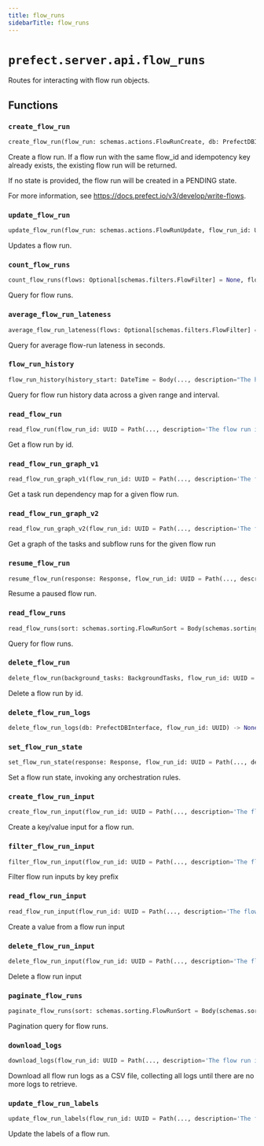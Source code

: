 ```yaml
---
title: flow_runs
sidebarTitle: flow_runs
---
```


# `prefect.server.api.flow_runs`



Routes for interacting with flow run objects.


## Functions

### `create_flow_run` <sup><a href="https://github.com/prefecthq/prefect/blob/main/src/prefect/server/api/flow_runs.py#L64" target="_blank"><Icon icon="github" style="width: 14px; height: 14px;" /></a></sup>

```python
create_flow_run(flow_run: schemas.actions.FlowRunCreate, db: PrefectDBInterface = Depends(provide_database_interface), response: Response = None, created_by: Optional[schemas.core.CreatedBy] = Depends(dependencies.get_created_by), orchestration_parameters: Dict[str, Any] = Depends(orchestration_dependencies.provide_flow_orchestration_parameters), api_version: str = Depends(dependencies.provide_request_api_version), worker_lookups: WorkerLookups = Depends(WorkerLookups)) -> schemas.responses.FlowRunResponse
```


Create a flow run. If a flow run with the same flow_id and
idempotency key already exists, the existing flow run will be returned.

If no state is provided, the flow run will be created in a PENDING state.

For more information, see https://docs.prefect.io/v3/develop/write-flows.


### `update_flow_run` <sup><a href="https://github.com/prefecthq/prefect/blob/main/src/prefect/server/api/flow_runs.py#L130" target="_blank"><Icon icon="github" style="width: 14px; height: 14px;" /></a></sup>

```python
update_flow_run(flow_run: schemas.actions.FlowRunUpdate, flow_run_id: UUID = Path(..., description='The flow run id', alias='id'), db: PrefectDBInterface = Depends(provide_database_interface)) -> None
```


Updates a flow run.


### `count_flow_runs` <sup><a href="https://github.com/prefecthq/prefect/blob/main/src/prefect/server/api/flow_runs.py#L184" target="_blank"><Icon icon="github" style="width: 14px; height: 14px;" /></a></sup>

```python
count_flow_runs(flows: Optional[schemas.filters.FlowFilter] = None, flow_runs: Optional[schemas.filters.FlowRunFilter] = None, task_runs: Optional[schemas.filters.TaskRunFilter] = None, deployments: Optional[schemas.filters.DeploymentFilter] = None, work_pools: Optional[schemas.filters.WorkPoolFilter] = None, work_pool_queues: Optional[schemas.filters.WorkQueueFilter] = None, db: PrefectDBInterface = Depends(provide_database_interface)) -> int
```


Query for flow runs.


### `average_flow_run_lateness` <sup><a href="https://github.com/prefecthq/prefect/blob/main/src/prefect/server/api/flow_runs.py#L209" target="_blank"><Icon icon="github" style="width: 14px; height: 14px;" /></a></sup>

```python
average_flow_run_lateness(flows: Optional[schemas.filters.FlowFilter] = None, flow_runs: Optional[schemas.filters.FlowRunFilter] = None, task_runs: Optional[schemas.filters.TaskRunFilter] = None, deployments: Optional[schemas.filters.DeploymentFilter] = None, work_pools: Optional[schemas.filters.WorkPoolFilter] = None, work_pool_queues: Optional[schemas.filters.WorkQueueFilter] = None, db: PrefectDBInterface = Depends(provide_database_interface)) -> Optional[float]
```


Query for average flow-run lateness in seconds.


### `flow_run_history` <sup><a href="https://github.com/prefecthq/prefect/blob/main/src/prefect/server/api/flow_runs.py#L270" target="_blank"><Icon icon="github" style="width: 14px; height: 14px;" /></a></sup>

```python
flow_run_history(history_start: DateTime = Body(..., description="The history's start time."), history_end: DateTime = Body(..., description="The history's end time."), history_interval: float = Body(..., description='The size of each history interval, in seconds. Must be at least 1 second.', json_schema_extra={'format': 'time-delta'}, alias='history_interval_seconds'), flows: Optional[schemas.filters.FlowFilter] = None, flow_runs: Optional[schemas.filters.FlowRunFilter] = None, task_runs: Optional[schemas.filters.TaskRunFilter] = None, deployments: Optional[schemas.filters.DeploymentFilter] = None, work_pools: Optional[schemas.filters.WorkPoolFilter] = None, work_queues: Optional[schemas.filters.WorkQueueFilter] = None, db: PrefectDBInterface = Depends(provide_database_interface)) -> List[schemas.responses.HistoryResponse]
```


Query for flow run history data across a given range and interval.


### `read_flow_run` <sup><a href="https://github.com/prefecthq/prefect/blob/main/src/prefect/server/api/flow_runs.py#L321" target="_blank"><Icon icon="github" style="width: 14px; height: 14px;" /></a></sup>

```python
read_flow_run(flow_run_id: UUID = Path(..., description='The flow run id', alias='id'), db: PrefectDBInterface = Depends(provide_database_interface)) -> schemas.responses.FlowRunResponse
```


Get a flow run by id.


### `read_flow_run_graph_v1` <sup><a href="https://github.com/prefecthq/prefect/blob/main/src/prefect/server/api/flow_runs.py#L340" target="_blank"><Icon icon="github" style="width: 14px; height: 14px;" /></a></sup>

```python
read_flow_run_graph_v1(flow_run_id: UUID = Path(..., description='The flow run id', alias='id'), db: PrefectDBInterface = Depends(provide_database_interface)) -> List[DependencyResult]
```


Get a task run dependency map for a given flow run.


### `read_flow_run_graph_v2` <sup><a href="https://github.com/prefecthq/prefect/blob/main/src/prefect/server/api/flow_runs.py#L354" target="_blank"><Icon icon="github" style="width: 14px; height: 14px;" /></a></sup>

```python
read_flow_run_graph_v2(flow_run_id: UUID = Path(..., description='The flow run id', alias='id'), since: datetime.datetime = Query(default=jsonable_encoder(earliest_possible_datetime()), description='Only include runs that start or end after this time.'), db: PrefectDBInterface = Depends(provide_database_interface)) -> Graph
```


Get a graph of the tasks and subflow runs for the given flow run


### `resume_flow_run` <sup><a href="https://github.com/prefecthq/prefect/blob/main/src/prefect/server/api/flow_runs.py#L380" target="_blank"><Icon icon="github" style="width: 14px; height: 14px;" /></a></sup>

```python
resume_flow_run(response: Response, flow_run_id: UUID = Path(..., description='The flow run id', alias='id'), db: PrefectDBInterface = Depends(provide_database_interface), run_input: Optional[dict[str, Any]] = Body(default=None, embed=True), flow_policy: type[FlowRunOrchestrationPolicy] = Depends(orchestration_dependencies.provide_flow_policy), task_policy: type[TaskRunOrchestrationPolicy] = Depends(orchestration_dependencies.provide_task_policy), orchestration_parameters: Dict[str, Any] = Depends(orchestration_dependencies.provide_flow_orchestration_parameters), api_version: str = Depends(dependencies.provide_request_api_version), client_version: Optional[str] = Depends(dependencies.get_prefect_client_version)) -> OrchestrationResult
```


Resume a paused flow run.


### `read_flow_runs` <sup><a href="https://github.com/prefecthq/prefect/blob/main/src/prefect/server/api/flow_runs.py#L533" target="_blank"><Icon icon="github" style="width: 14px; height: 14px;" /></a></sup>

```python
read_flow_runs(sort: schemas.sorting.FlowRunSort = Body(schemas.sorting.FlowRunSort.ID_DESC), limit: int = dependencies.LimitBody(), offset: int = Body(0, ge=0), flows: Optional[schemas.filters.FlowFilter] = None, flow_runs: Optional[schemas.filters.FlowRunFilter] = None, task_runs: Optional[schemas.filters.TaskRunFilter] = None, deployments: Optional[schemas.filters.DeploymentFilter] = None, work_pools: Optional[schemas.filters.WorkPoolFilter] = None, work_pool_queues: Optional[schemas.filters.WorkQueueFilter] = None, db: PrefectDBInterface = Depends(provide_database_interface)) -> List[schemas.responses.FlowRunResponse]
```


Query for flow runs.


### `delete_flow_run` <sup><a href="https://github.com/prefecthq/prefect/blob/main/src/prefect/server/api/flow_runs.py#L576" target="_blank"><Icon icon="github" style="width: 14px; height: 14px;" /></a></sup>

```python
delete_flow_run(background_tasks: BackgroundTasks, flow_run_id: UUID = Path(..., description='The flow run id', alias='id'), db: PrefectDBInterface = Depends(provide_database_interface)) -> None
```


Delete a flow run by id.


### `delete_flow_run_logs` <sup><a href="https://github.com/prefecthq/prefect/blob/main/src/prefect/server/api/flow_runs.py#L595" target="_blank"><Icon icon="github" style="width: 14px; height: 14px;" /></a></sup>

```python
delete_flow_run_logs(db: PrefectDBInterface, flow_run_id: UUID) -> None
```

### `set_flow_run_state` <sup><a href="https://github.com/prefecthq/prefect/blob/main/src/prefect/server/api/flow_runs.py#L606" target="_blank"><Icon icon="github" style="width: 14px; height: 14px;" /></a></sup>

```python
set_flow_run_state(response: Response, flow_run_id: UUID = Path(..., description='The flow run id', alias='id'), state: schemas.actions.StateCreate = Body(..., description='The intended state.'), force: bool = Body(False, description='If false, orchestration rules will be applied that may alter or prevent the state transition. If True, orchestration rules are not applied.'), db: PrefectDBInterface = Depends(provide_database_interface), flow_policy: type[FlowRunOrchestrationPolicy] = Depends(orchestration_dependencies.provide_flow_policy), orchestration_parameters: Dict[str, Any] = Depends(orchestration_dependencies.provide_flow_orchestration_parameters), api_version: str = Depends(dependencies.provide_request_api_version), client_version: Optional[str] = Depends(dependencies.get_prefect_client_version)) -> OrchestrationResult
```


Set a flow run state, invoking any orchestration rules.


### `create_flow_run_input` <sup><a href="https://github.com/prefecthq/prefect/blob/main/src/prefect/server/api/flow_runs.py#L659" target="_blank"><Icon icon="github" style="width: 14px; height: 14px;" /></a></sup>

```python
create_flow_run_input(flow_run_id: UUID = Path(..., description='The flow run id', alias='id'), key: str = Body(..., description='The input key'), value: bytes = Body(..., description='The value of the input'), sender: Optional[str] = Body(None, description='The sender of the input'), db: PrefectDBInterface = Depends(provide_database_interface)) -> None
```


Create a key/value input for a flow run.


### `filter_flow_run_input` <sup><a href="https://github.com/prefecthq/prefect/blob/main/src/prefect/server/api/flow_runs.py#L695" target="_blank"><Icon icon="github" style="width: 14px; height: 14px;" /></a></sup>

```python
filter_flow_run_input(flow_run_id: UUID = Path(..., description='The flow run id', alias='id'), prefix: str = Body(..., description='The input key prefix', embed=True), limit: int = Body(1, description='The maximum number of results to return', embed=True), exclude_keys: List[str] = Body([], description='Exclude inputs with these keys', embed=True), db: PrefectDBInterface = Depends(provide_database_interface)) -> List[schemas.core.FlowRunInput]
```


Filter flow run inputs by key prefix


### `read_flow_run_input` <sup><a href="https://github.com/prefecthq/prefect/blob/main/src/prefect/server/api/flow_runs.py#L720" target="_blank"><Icon icon="github" style="width: 14px; height: 14px;" /></a></sup>

```python
read_flow_run_input(flow_run_id: UUID = Path(..., description='The flow run id', alias='id'), key: str = Path(..., description='The input key', alias='key'), db: PrefectDBInterface = Depends(provide_database_interface)) -> PlainTextResponse
```


Create a value from a flow run input


### `delete_flow_run_input` <sup><a href="https://github.com/prefecthq/prefect/blob/main/src/prefect/server/api/flow_runs.py#L743" target="_blank"><Icon icon="github" style="width: 14px; height: 14px;" /></a></sup>

```python
delete_flow_run_input(flow_run_id: UUID = Path(..., description='The flow run id', alias='id'), key: str = Path(..., description='The input key', alias='key'), db: PrefectDBInterface = Depends(provide_database_interface)) -> None
```


Delete a flow run input


### `paginate_flow_runs` <sup><a href="https://github.com/prefecthq/prefect/blob/main/src/prefect/server/api/flow_runs.py#L765" target="_blank"><Icon icon="github" style="width: 14px; height: 14px;" /></a></sup>

```python
paginate_flow_runs(sort: schemas.sorting.FlowRunSort = Body(schemas.sorting.FlowRunSort.ID_DESC), limit: int = dependencies.LimitBody(), page: int = Body(1, ge=1), flows: Optional[schemas.filters.FlowFilter] = None, flow_runs: Optional[schemas.filters.FlowRunFilter] = None, task_runs: Optional[schemas.filters.TaskRunFilter] = None, deployments: Optional[schemas.filters.DeploymentFilter] = None, work_pools: Optional[schemas.filters.WorkPoolFilter] = None, work_pool_queues: Optional[schemas.filters.WorkQueueFilter] = None, db: PrefectDBInterface = Depends(provide_database_interface)) -> FlowRunPaginationResponse
```


Pagination query for flow runs.


### `download_logs` <sup><a href="https://github.com/prefecthq/prefect/blob/main/src/prefect/server/api/flow_runs.py#L832" target="_blank"><Icon icon="github" style="width: 14px; height: 14px;" /></a></sup>

```python
download_logs(flow_run_id: UUID = Path(..., description='The flow run id', alias='id'), db: PrefectDBInterface = Depends(provide_database_interface)) -> StreamingResponse
```


Download all flow run logs as a CSV file, collecting all logs until there are no more logs to retrieve.


### `update_flow_run_labels` <sup><a href="https://github.com/prefecthq/prefect/blob/main/src/prefect/server/api/flow_runs.py#L898" target="_blank"><Icon icon="github" style="width: 14px; height: 14px;" /></a></sup>

```python
update_flow_run_labels(flow_run_id: UUID = Path(..., description='The flow run id', alias='id'), labels: Dict[str, Any] = Body(..., description='The labels to update'), db: PrefectDBInterface = Depends(provide_database_interface)) -> None
```


Update the labels of a flow run.

